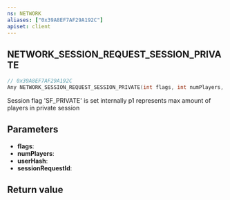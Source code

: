 ```yaml
---
ns: NETWORK
aliases: ["0x39A8EF7AF29A192C"]
apiset: client
---
```

## NETWORK_SESSION_REQUEST_SESSION_PRIVATE

```c
// 0x39A8EF7AF29A192C
Any NETWORK_SESSION_REQUEST_SESSION_PRIVATE(int flags, int numPlayers, int userHash, Any* sessionRequestId);
```

Session flag 'SF_PRIVATE' is set internally
p1 represents max amount of players in private session

## Parameters
* **flags**:
* **numPlayers**:
* **userHash**:
* **sessionRequestId**:

## Return value